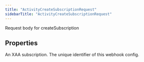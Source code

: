 ```yaml
---
title: "ActivityCreateSubscriptionRequest"
sidebarTitle: "ActivityCreateSubscriptionRequest"
---
```


Request body for createSubscription

## Properties

<ResponseField name="eventType" type="`string`">

</ResponseField>



<ResponseField name="filter" type="`Record`\<`string`, `any`\>">
An XAA subscription.
</ResponseField>





<ResponseField name="tag" type="`string`">

</ResponseField>



<ResponseField name="webhookId" type="`string`">
The unique identifier of this webhook config.
</ResponseField>



